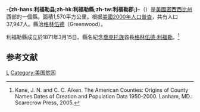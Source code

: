 {{noteTA
|T=zh-hans:利福勒县 (密西西比州);zh-hk:利福勒縣 (密西西比州);zh-tw:利福勒郡 (密西西比州);
}}

{{Otheruses|利福勒縣|subject=美國密西西比州的一個縣|other=同名的縣}}
{{Infobox U.S. County|
 county  = -{zh-hans:利福勒县;zh-hk:利福勒縣;zh-tw:利福勒郡;}- |
 state = 密西西比州 |
 en county  = Leflore County |
 en state = Mississippi |
 seal =  |
 map = Map of Mississippi highlighting Leflore County.svg |
 map size = 150 |
 founded = 1871年3月15日 |
 seat = [[格林伍德_(密西西比州)|格林伍德]] | 
 area = 1,570 [[km²|km²]] (606 [[square_mile|mi²]]) |
 area land = 1,533 km² (592 mi²) |
 area water = 37 km² (14 mi²) |
 area percentage = 2.38% |
 census yr = 2000|
 pop = 37,947 |
 density = 25 |
 web =  |
|}}
'''-{zh-hans:利福勒县;zh-hk:利福勒縣;zh-tw:利福勒郡;}-'''（{{lang-en|Leflore County}}）是[[美國|美國]][[密西西比州|密西西比州]]西部的一個縣。面積1,570平方公里。根据[[美國2000年人口普查|美國2000年人口普查]]，共有人口37,947人。縣治[[格林伍德_(密西西比州)|格林伍德]]（Greenwood）。

利福勒縣成立於1871年3月15日。縣名紀念[[喬克托族|喬克托族]]酋長[[格林伍德·利福勒|格林伍德·利福勒]]。<ref>Kane, J. N. and C. C. Aiken. The American Counties: Origins of County Names Dates of Creation and Population Data 1950-2000. Lanham, MD.: Scarecrow Press, 2005.</ref>

==参考文献==
<div class="references-small">
<references />
</div>
[[Category:密西西比州行政区划|L]]
[[Category:美国贫困|Category:美国贫困]]